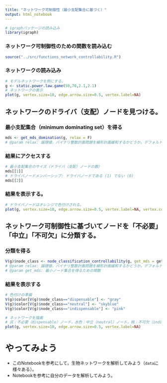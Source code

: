 ```yaml
---
title: "ネットワーク可制御性（最小支配集合に基づく）"
output: html_notebook
---
```



```r
# igraphパッケージの読み込み
library(igraph)
```

### ネットワーク可制御性のための関数を読み込む
```r
source("../src/functions_network_controllability.R")
```

### ネットワークの読み込み
```r
# モデルネットワークを例にする。
g <- static.power.law.game(50,70,2.1,2.1)
# ネットワークの表示
plot(g, vertex.size=10, edge.arrow.size=0.5, vertex.label=NA)
```
## ネットワークのドライバ（支配）ノードを見つける。

### 最小支配集合（minimum dominating set）を得る
```r
mds <- get_mds_domination(g, relax = F)
# @param relax: 論理値，バイナリ整数計画問題を線形計画緩和するかどうか。デフォルトはF（しない）。
```

### 結果にアクセスする
```r
# 最小支配集合のサイズ（ドライバ（支配）ノードの数）
mds[[1]]
# ドライバノードメンバーシップ: ドライバノードである (1) でない (0)
mds[[2]]
```

### 結果を表示する。
```r
# ドライバノードはオレンジで色付けされる。
plot(g, vertex.size=10, edge.arrow.size=0.5, vertex.label=NA, vertex.color=c("white","orange")[mds[[2]]+1])
```

## ネットワーク可制御性に基づいてノードを「不必要」「中立」「不可欠」に分類する。
### 分類を得る
```r
V(g)$node_class <- node_classification_controllability(g, get_mds = get_mds_domination, relax = F)
# @param relax: 論理値，バイナリ整数計画問題を線形計画緩和するかどうか。デフォルトはF（しない）。
# @param get_mds: 最小ノード集合を得るための関数
```

### 結果を表示する

```r
# 色付けの準備
V(g)$color[V(g)$node_class=="dispensable"] <- "gray"
V(g)$color[V(g)$node_class=="neutral"] <- "skyblue"
V(g)$color[V(g)$node_class=="indispensable"] <- "pink"
```

```r
# ネットワークを描画
# 灰：不必要（dispensable）ノード，水色：中立（neutral）ノード，桃：不可欠（indispensable）ノード
plot(g, vertex.size=10, edge.arrow.size=0.5, vertex.label=NA)
```

# やってみよう
  + このNotebookを参考にして，生物ネットワークを解析してみよう（``data``に様々ある）。
  + Notebookを参考に自分のデータを解析してみよう。